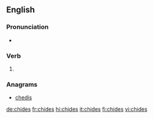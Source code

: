 ==English==

===Pronunciation===
* {{rhymes|aɪdz|lang=en}}

===Verb===
{{head|en|verb form}}

# {{en-third-person singular of|chide}}

===Anagrams===
* [[chedis#English|chedis]]

[[de:chides]]
[[fr:chides]]
[[hi:chides]]
[[it:chides]]
[[fi:chides]]
[[vi:chides]]